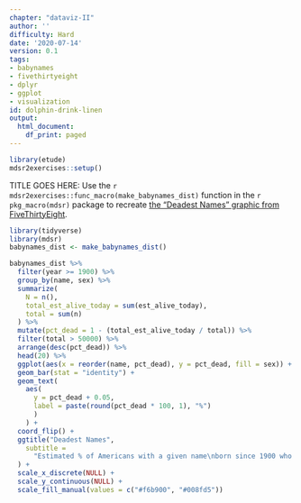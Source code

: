 ```yaml
---
chapter: "dataviz-II"
author: ''
difficulty: Hard
date: '2020-07-14'
version: 0.1
tags:
- babynames
- fivethirtyeight
- dplyr
- ggplot
- visualization
id: dolphin-drink-linen
output:
  html_document:
    df_print: paged
---
```


```r
library(etude)
mdsr2exercises::setup()
```

TITLE GOES HERE: Use the `r mdsr2exercises::func_macro(make_babynames_dist)` function in the `r pkg_macro(mdsr)` package to recreate [the "Deadest Names" graphic from FiveThirtyEight](https://fivethirtyeight.com/features/how-to-tell-someones-age-when-all-you-know-is-her-name).

```r
library(tidyverse)
library(mdsr)
babynames_dist <- make_babynames_dist()
```

<!--begin-answer-->
```r
babynames_dist %>%
  filter(year >= 1900) %>%
  group_by(name, sex) %>%
  summarize(
    N = n(),
    total_est_alive_today = sum(est_alive_today),
    total = sum(n)
  ) %>%
  mutate(pct_dead = 1 - (total_est_alive_today / total)) %>%
  filter(total > 50000) %>%
  arrange(desc(pct_dead)) %>%
  head(20) %>%
  ggplot(aes(x = reorder(name, pct_dead), y = pct_dead, fill = sex)) +
  geom_bar(stat = "identity") +
  geom_text(
    aes(
      y = pct_dead + 0.05, 
      label = paste(round(pct_dead * 100, 1), "%")
      )
    ) +
  coord_flip() +
  ggtitle("Deadest Names",
    subtitle = 
      "Estimated % of Americans with a given name\nborn since 1900 who were dead as of Jan. 1, 2014"
  ) +
  scale_x_discrete(NULL) +
  scale_y_continuous(NULL) +
  scale_fill_manual(values = c("#f6b900", "#008fd5"))
```

<!--end-answer-->


